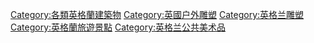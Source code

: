 [[Category:各類英格蘭建築物|Category:各類英格蘭建築物]]
[[Category:英國户外雕塑|Category:英國户外雕塑]]
[[Category:英格兰雕塑|Category:英格兰雕塑]]
[[Category:英格蘭旅遊景點|Category:英格蘭旅遊景點]]
[[Category:英格兰公共美术品|Category:英格兰公共美术品]]
